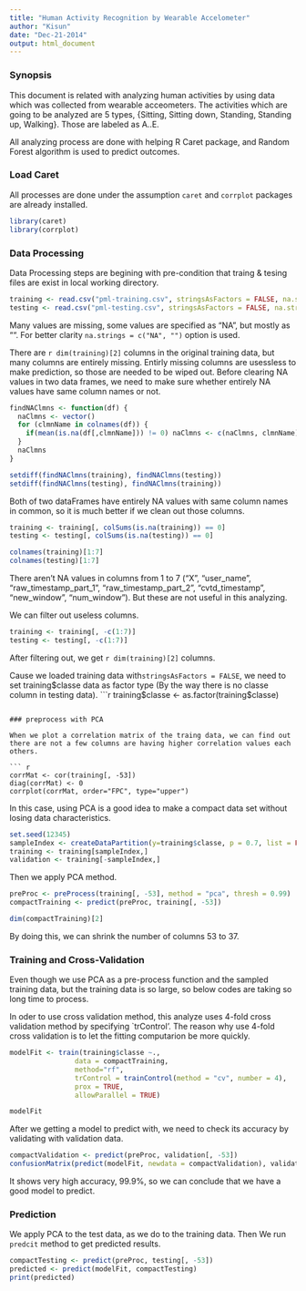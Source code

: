 ```yaml
---
title: "Human Activity Recognition by Wearable Accelometer"
author: "Kisun"
date: "Dec-21-2014"
output: html_document
---
```



### Synopsis
This document is related with analyzing human activities by using data which was collected from wearable acceometers. The activities which are going to be analyzed are 5 types, {Sitting, Sitting down, Standing, Standing up, Walking}. Those are labeled as A..E. 

All analyzing process are done with helping R Caret package, and Random Forest algorithm is used to predict outcomes.


### Load Caret
All processes are done under the assumption `caret` and `corrplot` packages are already installed. 
```r
library(caret)
library(corrplot)
```

### Data Processing
Data Processing steps are begining with pre-condition that traing & tesing files are exist in local working directory. 

```r
training <- read.csv("pml-training.csv", stringsAsFactors = FALSE, na.strings = c("NA", ""))
testing <- read.csv("pml-testing.csv", stringsAsFactors = FALSE, na.strings = c("NA", ""))
```
Many values are missing, some values are specified as "NA", but mostly as "". For better clarity `na.strings = c("NA", "")` option is used.

There are `r dim(training)[2]` columns in the original training data, but many columns are entirely missing.
Entirly missing columns are usessless to make prediction, so those are needed to be wiped out. 
Before clearing NA values in two data frames, we need to make sure whether entirely NA values have same column names or not. 


```r
findNAClmns <- function(df) {
  naClmns <- vector()
  for (clmnName in colnames(df)) {
    if(mean(is.na(df[,clmnName])) != 0) naClmns <- c(naClmns, clmnName)
  }
  naClmns
}

setdiff(findNAClmns(training), findNAClmns(testing))
setdiff(findNAClmns(testing), findNAClmns(training))
```

Both of two dataFrames have entirely NA values with same column names in common, so it is much better if we clean out those columns. 

```r
training <- training[, colSums(is.na(training)) == 0]
testing <- testing[, colSums(is.na(testing)) == 0]
```


```r
colnames(training)[1:7]
colnames(testing)[1:7]
```

There aren't NA values in columns from 1 to 7 ("X",  "user_name", "raw_timestamp_part_1",  "raw_timestamp_part_2", "cvtd_timestamp", "new_window", "num_window"). But these are not useful in this analyzing. 

We can filter out useless columns.
```r
training <- training[, -c(1:7)]
testing <- testing[, -c(1:7)]
```

After filtering out, we get `r dim(training)[2]` columns. 

Cause we loaded training data with`stringsAsFactors = FALSE`, we need to set training$classe data as factor type (By the way there is no classe column in testing data). 
```r
training$classe <- as.factor(training$classe)
```

### preprocess with PCA

When we plot a correlation matrix of the traing data, we can find out there are not a few columns are having higher correlation values each others. 

``` r
corrMat <- cor(training[, -53])
diag(corrMat) <- 0
corrplot(corrMat, order="FPC", type="upper")
```

In this case, using PCA is a good idea to make a compact data set without losing data characteristics.

``` r
set.seed(12345)
sampleIndex <- createDataPartition(y=training$classe, p = 0.7, list = FALSE)
training <- training[sampleIndex,]
validation <- training[-sampleIndex,]

```

Then we apply PCA method.
``` r
preProc <- preProcess(training[, -53], method = "pca", thresh = 0.99)
compactTraining <- predict(preProc, training[, -53])

dim(compactTraining)[2]
```

By doing this, we can shrink the number of columns 53 to 37.

### Training and Cross-Validation
Even though we use PCA as a pre-process function and the sampled training data, but the training data is so large, so below codes are taking so long time to process. 

In oder to use cross validation method, this analyze uses 4-fold cross validation method by specifying `trControl'. The reason why use 4-fold cross validation is to let the fitting computarion be more quickly.

``` r
modelFit <- train(training$classe ~.,
                data = compactTraining,
                method="rf",
              	trControl = trainControl(method = "cv", number = 4),
                prox = TRUE,
                allowParallel = TRUE)

modelFit

```

After we getting a model to predict with, we need to check its accuracy by validating with validation data.

``` r
compactValidation <- predict(preProc, validation[, -53])
confusionMatrix(predict(modelFit, newdata = compactValidation), validation$classe)

```

It shows very high accuracy, 99.9%, so we can conclude that we have a good model to predict.


### Prediction

We apply PCA to the test data, as we do to the training data. 
Then We run `predcit` method to get predicted results.

``` r
compactTesting <- predict(preProc, testing[, -53])
predicted <- predict(modelFit, compactTesting)
print(predicted)
```

